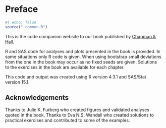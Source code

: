 # Preface {.unnumbered}

```r
#| echo: false
source("_common.R")
```


This is the code companion website to our book published by [Chapman & Hall](https://www.routledge.com/Models-for-Multi-State-Survival-Data-Rates-Risks-and-Pseudo-Values/Andersen-Ravn/p/book/9780367140021# "go to the book at the publisher").

R and SAS code for analyses and plots presented in the book is provided. In some situations only R code is given. When using bootstrap small deviations from the one in the book may occur as no fixed seeds are given. Solutions to the exercises in the book are available for each chapter.

This code and output was created using R version 4.3.1 and SAS/Stat version 15.1.

## Acknowledgements {.unnumbered}

Thanks to Julie K. Furberg who created figures and validated analyses quoted in the book. Thanks to Eva N.S. Wandall who created solutions to practical exercises and contributed to some of the examples.

